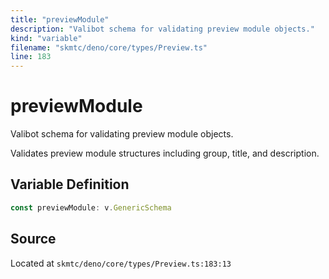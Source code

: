 ```yaml
---
title: "previewModule"
description: "Valibot schema for validating preview module objects."
kind: "variable"
filename: "skmtc/deno/core/types/Preview.ts"
line: 183
---
```


# previewModule

Valibot schema for validating preview module objects.

Validates preview module structures including group, title, and description.

## Variable Definition

```typescript
const previewModule: v.GenericSchema
```

## Source

Located at `skmtc/deno/core/types/Preview.ts:183:13`
